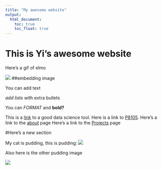 ```yaml
---
title: "My awesome website"
output: 
  html_document:
    toc: true
    toc_float: true
---
```


# This is Yi's awesome website

Here's a gif of elmo

![](https://media.giphy.com/media/drXGoW1iudhKw/giphy.gif)
##embedding image


You can add text

*add lists
*with extra bullets

You can *FORMAT* and **bold?**


This is a [link](https://www.google.com/) to a good data science tool.
Here is a link to [P8105](https://p8105.com/).
Here's a link to the [about](about.html) page
Here's a link to the [Projects](Projects.html) page


#Here's a new section

My cat is pudding, this is pudding:
![](image/pudding.jpeg)

Also here is the other pudding image

![](image/cat.jpeg)

